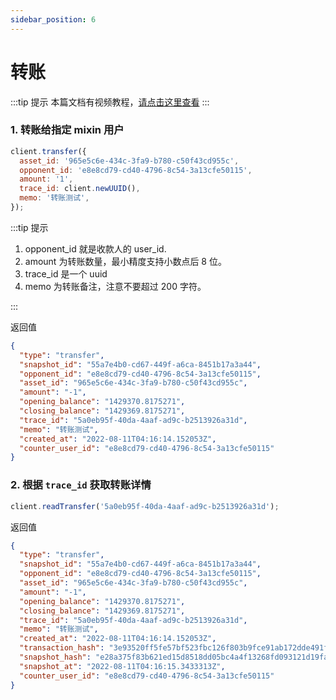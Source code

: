 ```yaml
---
sidebar_position: 6
---
```


# 转账

:::tip 提示
本篇文档有视频教程，[请点击这里查看](https://developers.mixinbots.com/courses/1e276ee9-18fb-42e3-915a-54b049679084/89329795-c5a2-4aa5-ab32-c52cf6649911)
:::

### 1. 转账给指定 mixin 用户

```js
client.transfer({
  asset_id: '965e5c6e-434c-3fa9-b780-c50f43cd955c',
  opponent_id: 'e8e8cd79-cd40-4796-8c54-3a13cfe50115',
  amount: '1',
  trace_id: client.newUUID(),
  memo: '转账测试',
});
```

:::tip 提示

1. opponent_id 就是收款人的 user_id.
2. amount 为转账数量，最小精度支持小数点后 8 位。
3. trace_id 是一个 uuid
4. memo 为转账备注，注意不要超过 200 字符。

:::

返回值

```json
{
  "type": "transfer",
  "snapshot_id": "55a7e4b0-cd67-449f-a6ca-8451b17a3a44",
  "opponent_id": "e8e8cd79-cd40-4796-8c54-3a13cfe50115",
  "asset_id": "965e5c6e-434c-3fa9-b780-c50f43cd955c",
  "amount": "-1",
  "opening_balance": "1429370.8175271",
  "closing_balance": "1429369.8175271",
  "trace_id": "5a0eb95f-40da-4aaf-ad9c-b2513926a31d",
  "memo": "转账测试",
  "created_at": "2022-08-11T04:16:14.152053Z",
  "counter_user_id": "e8e8cd79-cd40-4796-8c54-3a13cfe50115"
}
```

### 2. 根据 `trace_id` 获取转账详情

```js
client.readTransfer('5a0eb95f-40da-4aaf-ad9c-b2513926a31d');
```

返回值

```json
{
  "type": "transfer",
  "snapshot_id": "55a7e4b0-cd67-449f-a6ca-8451b17a3a44",
  "opponent_id": "e8e8cd79-cd40-4796-8c54-3a13cfe50115",
  "asset_id": "965e5c6e-434c-3fa9-b780-c50f43cd955c",
  "amount": "-1",
  "opening_balance": "1429370.8175271",
  "closing_balance": "1429369.8175271",
  "trace_id": "5a0eb95f-40da-4aaf-ad9c-b2513926a31d",
  "memo": "转账测试",
  "created_at": "2022-08-11T04:16:14.152053Z",
  "transaction_hash": "3e93520ff5fe57bf523fbc126f803b9fce91ab172dde491fb2c1d8c89b1b282b",
  "snapshot_hash": "e28a375f83b621ed15d8518dd05bc4a4f13268fd093121d19fa4c9c1421b243d",
  "snapshot_at": "2022-08-11T04:16:15.3433313Z",
  "counter_user_id": "e8e8cd79-cd40-4796-8c54-3a13cfe50115"
}
```
